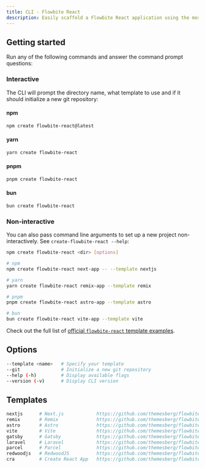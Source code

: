 ```yaml
---
title: CLI - Flowbite React
description: Easily scaffold a Flowbite React application using the most popular React frameworks and technologies out there
---
```


## Getting started

Run any of the following commands and answer the command prompt questions:

### Interactive

The CLI will prompt the directory name, what template to use and if it should initialize a new git repository:

#### npm

```bash
npm create flowbite-react@latest
```

#### yarn

```bash
yarn create flowbite-react
```

#### pnpm

```bash
pnpm create flowbite-react
```

#### bun

```bash
bun create flowbite-react
```

### Non-interactive

You can also pass command line arguments to set up a new project non-interactively. See `create-flowbite-react --help`:

```bash
npm create flowbite-react <dir> [options]
```

```bash
# npm
npm create flowbite-react next-app -- --template nextjs

# yarn
yarn create flowbite-react remix-app --template remix

# pnpm
pnpm create flowbite-react astro-app --template astro

# bun
bun create flowbite-react vite-app --template vite
```

Check out the full list of [official `flowbite-react` template examples](https://github.com/themesberg/flowbite-react-templates).

## Options

```bash
--template <name>   # Specify your template
--git               # Initialize a new git repository
--help (-h)         # Display available flags
--version (-v)      # Display CLI version
```

## Templates

```bash
nextjs      # Next.js            https://github.com/themesberg/flowbite-react-template-nextjs
remix       # Remix              https://github.com/themesberg/flowbite-react-template-remix
astro       # Astro              https://github.com/themesberg/flowbite-react-template-astro
vite        # Vite               https://github.com/themesberg/flowbite-react-template-vite
gatsby      # Gatsby             https://github.com/themesberg/flowbite-react-template-gatsby
laravel     # Laravel            https://github.com/themesberg/flowbite-react-template-laravel
parcel      # Parcel             https://github.com/themesberg/flowbite-react-template-parcel
redwoodjs   # RedwoodJS          https://github.com/themesberg/flowbite-react-template-redwoodjs
cra         # Create React App   https://github.com/themesberg/flowbite-react-template-cra
```
